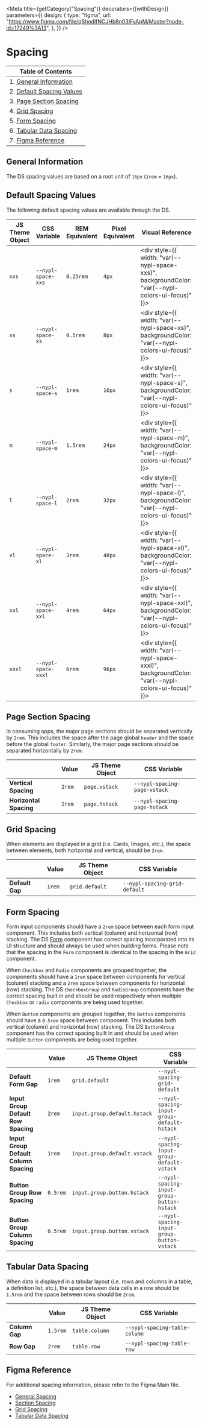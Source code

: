 

<Meta
  title={getCategory("Spacing")}
  decorators={[withDesign]}
  parameters={{
    design: {
      type: "figma",
      url: "https://www.figma.com/file/qShodlfNCJHb8n03IFyApM/Master?node-id=17249%3A13",
    },
  }}
/>

# Spacing

| Table of Contents                                    |
| ---------------------------------------------------- |
| 1. [General Information](#general-information)       |
| 2. [Default Spacing Values](#default-spacing-values) |
| 3. [Page Section Spacing](#page-section-spacing)     |
| 4. [Grid Spacing](#grid-spacing)                     |
| 5. [Form Spacing](#form-spacing)                     |
| 6. [Tabular Data Spacing](#tabular-data-spacing)     |
| 7. [Figma Reference](#figma-reference)               |

## General Information

The DS spacing values are based on a root unit of `16px` (`1rem` = `16px`).

## Default Spacing Values

<DSProvider>
The following default spacing values are available through the DS.

| JS Theme Object | CSS Variable        | REM Equivalent | Pixel Equivalent | Visual Reference                                                                                              |
| --------------- | ------------------- | -------------- | ---------------- | ------------------------------------------------------------------------------------------------------------- |
| `xxs`           | `--nypl-space-xxs`  | `0.25rem`      | `4px`            | <div style={{ width: "var(--nypl-space-xxs)", backgroundColor: "var(--nypl-colors-ui-focus)" }}>&nbsp;</div>  |
| `xs`            | `--nypl-space-xs`   | `0.5rem`       | `8px`            | <div style={{ width: "var(--nypl-space-xs)", backgroundColor: "var(--nypl-colors-ui-focus)" }}>&nbsp;</div>   |
| `s`             | `--nypl-space-s`    | `1rem`         | `16px`           | <div style={{ width: "var(--nypl-space-s)", backgroundColor: "var(--nypl-colors-ui-focus)" }}>&nbsp;</div>    |
| `m`             | `--nypl-space-m`    | `1.5rem`       | `24px`           | <div style={{ width: "var(--nypl-space-m)", backgroundColor: "var(--nypl-colors-ui-focus)" }}>&nbsp;</div>    |
| `l`             | `--nypl-space-l`    | `2rem`         | `32px`           | <div style={{ width: "var(--nypl-space-l)", backgroundColor: "var(--nypl-colors-ui-focus)" }}>&nbsp;</div>    |
| `xl`            | `--nypl-space-xl`   | `3rem`         | `48px`           | <div style={{ width: "var(--nypl-space-xl)", backgroundColor: "var(--nypl-colors-ui-focus)" }}>&nbsp;</div>   |
| `xxl`           | `--nypl-space-xxl`  | `4rem`         | `64px`           | <div style={{ width: "var(--nypl-space-xxl)", backgroundColor: "var(--nypl-colors-ui-focus)" }}>&nbsp;</div>  |
| `xxxl`          | `--nypl-space-xxxl` | `6rem`         | `96px`           | <div style={{ width: "var(--nypl-space-xxxl)", backgroundColor: "var(--nypl-colors-ui-focus)" }}>&nbsp;</div> |

</DSProvider>

## Page Section Spacing

In consuming apps, the major page sections should be separated vertically by `2rem`. This includes the space after the page global `header` and the space before the global `footer`. Similarly, the major page sections should be separated horizontally by `2rem`.

|                        | Value  | JS Theme Object | CSS Variable                 |
| ---------------------- | ------ | --------------- | ---------------------------- |
| **Vertical Spacing**   | `2rem` | `page.vstack`   | `--nypl-spacing-page-vstack` |
| **Horizontal Spacing** | `2rem` | `page.hstack`   | `--nypl-spacing-page-hstack` |

## Grid Spacing

When elements are displayed in a grid (i.e. Cards, Images, etc.), the space between elements, both horizontal and vertical, should be `2rem`.

|                 | Value  | JS Theme Object | CSS Variable                  |
| --------------- | ------ | --------------- | ----------------------------- |
| **Default Gap** | `1rem` | `grid.default`  | `--nypl-spacing-grid-default` |

## Form Spacing

Form input components should have a `2rem` space between each form input component. This includes both vertical (column) and horizontal (row) stacking. The DS [Form](https://nypl.github.io/nypl-design-system/storybook-static/?path=/docs/components-form-elements-form--form-with-controls) component has correct spacing incorporated into its UI structure and should always be used when building forms. Please note that the spacing in the `Form` component is identical to the spacing in the `Grid` component.

When `Checkbox` and `Radio` components are grouped together, the components should have a `1rem` space between components for vertical (column) stacking and a `2rem` space between components for horizontal (row) stacking. The DS `CheckboxGroup` and `RadioGroup` components have the correct spacing built in and should be used respectively when multiple `Checkbox` or `radio` components are being used together.

When `Button` components are grouped together, the `Button` components should have a `0.5rem` space between component. This includes both vertical (column) and horizontal (row) stacking. The DS `ButtonGroup` component has the correct spacing built in and should be used when multiple `Button` components are being used together.

|                                        | Value    | JS Theme Object              | CSS Variable                                |
| -------------------------------------- | -------- | ---------------------------- | ------------------------------------------- |
| **Default Form Gap**                   | `1rem`   | `grid.default`               | `--nypl-spacing-grid-default`               |
| **Input Group Default Row Spacing**    | `2rem`   | `input.group.default.hstack` | `--nypl-spacing-input-group-default-hstack` |
| **Input Group Default Column Spacing** | `1rem`   | `input.group.default.vstack` | `--nypl-spacing-input-group-default-vstack` |
| **Button Group Row Spacing**           | `0.5rem` | `input.group.button.hstack`  | `--nypl-spacing-input-group-button-hstack`  |
| **Button Group Column Spacing**        | `0.5rem` | `input.group.button.vstack`  | `--nypl-spacing-input-group-button-vstack`  |

## Tabular Data Spacing

When data is displayed in a tabular layout (i.e. rows and columns in a table, a definition list, etc.), the space between data cells in a row should be `1.5rem` and the space between rows should be `2rem`.

|                | Value    | JS Theme Object | CSS Variable                  |
| -------------- | -------- | --------------- | ----------------------------- |
| **Column Gap** | `1.5rem` | `table.column`  | `--nypl-spacing-table-column` |
| **Row Gap**    | `2rem`   | `table.row`     | `--nypl-spacing-table-row`    |

## Figma Reference

For additional spacing information, please refer to the Figma Main file.

- [General Spacing](https://www.figma.com/file/qShodlfNCJHb8n03IFyApM/Main?node-id=17249%3A13)
- [Section Spacing](https://www.figma.com/file/qShodlfNCJHb8n03IFyApM/Main?node-id=17185%3A249)
- [Grid Spacing](https://www.figma.com/file/qShodlfNCJHb8n03IFyApM/Main?node-id=17185%3A204)
- [Tabular Data Spacing](https://www.figma.com/file/qShodlfNCJHb8n03IFyApM/?node-id=10734%3A5146)
